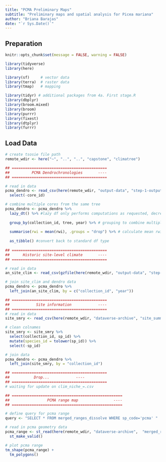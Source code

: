 ```yaml
---
title: "PCMA Preliminary Maps"
subtitle: "Preliminary maps and spatial analysis for Picea mariana"
author: "Briana Barajas"
date: "`r Sys.Date()`"
---
```


## Preparation

```r
knitr::opts_chunk$set(message = FALSE, warning = FALSE)
```

```r
library(tidyverse)
library(here)

library(sf)     # vector data
library(terra)  # raster data
library(tmap)   # mapping

library(tidyr) # additional packages from 4a. First stage.R
library(dbplyr)
library(broom.mixed)
library(broom)
library(purrr)
library(fixest)
library(dtplyr)
library(furrr)
```

## Load Data

```r
# create tsosie file path
remote_wdir <- here("~", "..", "..", "capstone", "climatree")
```


```r
## ===========================================
##          PCMA Dendrochronologies       ----
## ===========================================

# read in data
pcma_dendro <- read_csv(here(remote_wdir, "output-data", "step-1-output", "pcma_rwi.csv")) %>% 
  select(-core_id)

# combine multiple cores from the same tree
pcma_dendro <- pcma_dendro %>% 
  lazy_dt() %>% #lazy df only performs computations as requested, decrease comp time
  
  group_by(collection_id, tree, year) %>% # grouping to combine multiple cores from same tree
  
  summarise(rwi = mean(rwi), .groups = "drop") %>% # calculate mean rwi
  
  as_tibble() #convert back to standard df type
  
## ===========================================
##      Historic site-level climate       ----
## ===========================================

# read in data
an_site_clim <- read_csv(gzfile(here(remote_wdir, "output-data", "step-1-output", "site_an_clim.gz")))

# join site_clim and dendro data
pcma_dendro <- pcma_dendro %>% 
  left_join(an_site_clim, by = c("collection_id", "year"))

## ===========================================
##            Site information            ----
## ===========================================
# read in data
site_smry <- read_csv(here(remote_wdir, "dataverse-archive", "site_summary.csv"))

# clean colnames
site_smry <- site_smry %>% 
  select(collection_id, sp_id) %>% 
  mutate(species_id = tolower(sp_id)) %>% 
  select(-sp_id)

# join data
pcma_dendro <- pcma_dendro %>% 
  left_join(site_smry, by = "collection_id")

## ===========================================
##           Drop...            ----
## ===========================================
# waiting for update on clim_niche_=.csv
```


```r
## ==================================================
##                 PCMA range map                ----
## ==================================================

# define query for pcma range
query <- "SELECT * FROM merged_ranges_dissolve WHERE sp_code='pcma' "

# read in pcma geometry data
pcma_range <- st_read(here(remote_wdir, "dataverse-archive",  "merged_ranges_dissolve.shp"), query = query) %>% 
  st_make_valid()

# plot pcma range
tm_shape(pcma_range) +
  tm_polygons()
```

